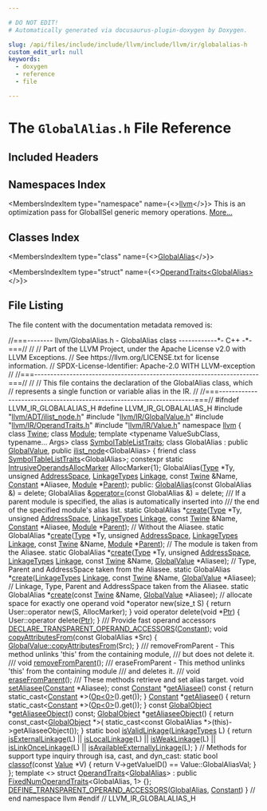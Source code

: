 ```yaml
---

# DO NOT EDIT!
# Automatically generated via docusaurus-plugin-doxygen by Doxygen.

slug: /api/files/include/include/llvm/include/llvm/ir/globalalias-h
custom_edit_url: null
keywords:
  - doxygen
  - reference
  - file

---
```





# The `GlobalAlias.h` File Reference

<DoxygenPage pluginConfig={pluginConfig}>



## Included Headers

<IncludesList>
<IncludesListItem
  filePath="llvm/ADT/ilist_node.h"
  permalink="/docs/api/files/include/include/llvm/include/llvm/adt/ilist-node-h"
  isLocal="true" />
<IncludesListItem
  filePath="llvm/IR/GlobalValue.h"
  permalink="/docs/api/files/include/include/llvm/include/llvm/ir/globalvalue-h"
  isLocal="true" />
<IncludesListItem
  filePath="llvm/IR/OperandTraits.h"
  permalink="/docs/api/files/include/include/llvm/include/llvm/ir/operandtraits-h"
  isLocal="true" />
<IncludesListItem
  filePath="llvm/IR/Value.h"
  permalink="/docs/api/files/include/include/llvm/include/llvm/ir/value-h"
  isLocal="true" />
</IncludesList>

## Namespaces Index

<MembersIndex>

<MembersIndexItem
  type="namespace"
  name={<><a href="/docs/api/namespaces/llvm">llvm</a></>}>
This is an optimization pass for GlobalISel generic memory operations. <a href="/docs/api/namespaces/llvm/#details">More...</a>
</MembersIndexItem>

</MembersIndex>

## Classes Index

<MembersIndex>

<MembersIndexItem
  type="class"
  name={<><a href="/docs/api/classes/llvm/globalalias">GlobalAlias</a></>}>
</MembersIndexItem>

<MembersIndexItem
  type="struct"
  name={<><a href="/docs/api/structs/llvm/operandtraits-a6c142e65d967fcba3f6d5f738b2e9bb">OperandTraits&lt;GlobalAlias&gt;</a></>}>
</MembersIndexItem>

</MembersIndex>


## File Listing

The file content with the documentation metadata removed is:

<ProgramListing>

<Link id="l00001" /><CodeLine lineNumber="1" lineLink="/docs/api/classes/llvm/globalalias/#a1989fb0fd1aa69b4142d1e911b92ba50"><Highlight kind="comment">//===-------- llvm/GlobalAlias.h - GlobalAlias class ------------&#42;- C++ -&#42;-===//</Highlight><Highlight kind="normal"></Highlight></CodeLine>
<Link id="l00002" /><CodeLine lineNumber="2"><Highlight kind="normal"></Highlight><Highlight kind="comment">//</Highlight><Highlight kind="normal"></Highlight></CodeLine>
<Link id="l00003" /><CodeLine lineNumber="3"><Highlight kind="normal"></Highlight><Highlight kind="comment">// Part of the LLVM Project, under the Apache License v2.0 with LLVM Exceptions.</Highlight><Highlight kind="normal"></Highlight></CodeLine>
<Link id="l00004" /><CodeLine lineNumber="4"><Highlight kind="normal"></Highlight><Highlight kind="comment">// See https://llvm.org/LICENSE.txt for license information.</Highlight><Highlight kind="normal"></Highlight></CodeLine>
<Link id="l00005" /><CodeLine lineNumber="5"><Highlight kind="normal"></Highlight><Highlight kind="comment">// SPDX-License-Identifier: Apache-2.0 WITH LLVM-exception</Highlight><Highlight kind="normal"></Highlight></CodeLine>
<Link id="l00006" /><CodeLine lineNumber="6"><Highlight kind="normal"></Highlight><Highlight kind="comment">//</Highlight><Highlight kind="normal"></Highlight></CodeLine>
<Link id="l00007" /><CodeLine lineNumber="7"><Highlight kind="normal"></Highlight><Highlight kind="comment">//===----------------------------------------------------------------------===//</Highlight><Highlight kind="normal"></Highlight></CodeLine>
<Link id="l00008" /><CodeLine lineNumber="8"><Highlight kind="normal"></Highlight><Highlight kind="comment">//</Highlight><Highlight kind="normal"></Highlight></CodeLine>
<Link id="l00009" /><CodeLine lineNumber="9"><Highlight kind="normal"></Highlight><Highlight kind="comment">// This file contains the declaration of the GlobalAlias class, which</Highlight><Highlight kind="normal"></Highlight></CodeLine>
<Link id="l00010" /><CodeLine lineNumber="10"><Highlight kind="normal"></Highlight><Highlight kind="comment">// represents a single function or variable alias in the IR.</Highlight><Highlight kind="normal"></Highlight></CodeLine>
<Link id="l00011" /><CodeLine lineNumber="11"><Highlight kind="normal"></Highlight><Highlight kind="comment">//</Highlight><Highlight kind="normal"></Highlight></CodeLine>
<Link id="l00012" /><CodeLine lineNumber="12"><Highlight kind="normal"></Highlight><Highlight kind="comment">//===----------------------------------------------------------------------===//</Highlight><Highlight kind="normal"></Highlight></CodeLine>
<Link id="l00013" /><CodeLine lineNumber="13"><Highlight kind="normal"></Highlight></CodeLine>
<Link id="l00014" /><CodeLine lineNumber="14"><Highlight kind="normal"></Highlight><Highlight kind="preprocessor">#ifndef LLVM&#95;IR&#95;GLOBALALIAS&#95;H</Highlight><Highlight kind="normal"></Highlight></CodeLine>
<Link id="l00015" /><CodeLine lineNumber="15"><Highlight kind="normal"></Highlight><Highlight kind="preprocessor">#define LLVM&#95;IR&#95;GLOBALALIAS&#95;H</Highlight><Highlight kind="normal"></Highlight></CodeLine>
<Link id="l00016" /><CodeLine lineNumber="16"><Highlight kind="normal"></Highlight></CodeLine>
<Link id="l00017" /><CodeLine lineNumber="17"><Highlight kind="normal"></Highlight><Highlight kind="preprocessor">#include &quot;<a href="/docs/api/files/include/include/llvm/include/llvm/adt/ilist-node-h">llvm/ADT/ilist&#95;node.h</a>&quot;</Highlight><Highlight kind="normal"></Highlight></CodeLine>
<Link id="l00018" /><CodeLine lineNumber="18"><Highlight kind="normal"></Highlight><Highlight kind="preprocessor">#include &quot;<a href="/docs/api/files/include/include/llvm/include/llvm/ir/globalvalue-h">llvm/IR/GlobalValue.h</a>&quot;</Highlight><Highlight kind="normal"></Highlight></CodeLine>
<Link id="l00019" /><CodeLine lineNumber="19"><Highlight kind="normal"></Highlight><Highlight kind="preprocessor">#include &quot;<a href="/docs/api/files/include/include/llvm/include/llvm/ir/operandtraits-h">llvm/IR/OperandTraits.h</a>&quot;</Highlight><Highlight kind="normal"></Highlight></CodeLine>
<Link id="l00020" /><CodeLine lineNumber="20"><Highlight kind="normal"></Highlight><Highlight kind="preprocessor">#include &quot;<a href="/docs/api/files/include/include/llvm/include/llvm/ir/value-h">llvm/IR/Value.h</a>&quot;</Highlight><Highlight kind="normal"></Highlight></CodeLine>
<Link id="l00021" /><CodeLine lineNumber="21"><Highlight kind="normal"></Highlight></CodeLine>
<Link id="l00022" /><CodeLine lineNumber="22"><Highlight kind="normal"></Highlight><Highlight kind="keyword">namespace </Highlight><Highlight kind="normal"><a href="/docs/api/namespaces/llvm">llvm</a> &#123;</Highlight></CodeLine>
<Link id="l00023" /><CodeLine lineNumber="23"><Highlight kind="normal"></Highlight></CodeLine>
<Link id="l00024" /><CodeLine lineNumber="24"><Highlight kind="normal"></Highlight><Highlight kind="keyword">class </Highlight><Highlight kind="normal"><a href="/docs/api/classes/llvm/twine">Twine</a>;</Highlight></CodeLine>
<Link id="l00025" /><CodeLine lineNumber="25"><Highlight kind="normal"></Highlight><Highlight kind="keyword">class </Highlight><Highlight kind="normal"><a href="/docs/api/classes/llvm/module">Module</a>;</Highlight></CodeLine>
<Link id="l00026" /><CodeLine lineNumber="26"><Highlight kind="normal"></Highlight><Highlight kind="keyword">template</Highlight><Highlight kind="normal"> &lt;</Highlight><Highlight kind="keyword">typename</Highlight><Highlight kind="normal"> ValueSubClass, </Highlight><Highlight kind="keyword">typename</Highlight><Highlight kind="normal">... Args&gt; </Highlight><Highlight kind="keyword">class </Highlight><Highlight kind="normal"><a href="/docs/api/classes/llvm/symboltablelisttraits">SymbolTableListTraits</a>;</Highlight></CodeLine>
<Link id="l00027" /><CodeLine lineNumber="27"><Highlight kind="normal"></Highlight></CodeLine>
<Link id="l00028" /><CodeLine lineNumber="28" lineLink="/docs/api/classes/llvm/globalalias"><Highlight kind="normal"></Highlight><Highlight kind="keyword">class </Highlight><Highlight kind="normal">GlobalAlias : </Highlight><Highlight kind="keyword">public</Highlight><Highlight kind="normal"> <a href="/docs/api/classes/llvm/globalvalue/#af38a8629ae32606b01eacbbd667d831c">GlobalValue</a>, </Highlight><Highlight kind="keyword">public</Highlight><Highlight kind="normal"> <a href="/docs/api/classes/llvm/ilist-node">ilist&#95;node</a>&lt;GlobalAlias&gt; &#123;</Highlight></CodeLine>
<Link id="l00029" /><CodeLine lineNumber="29"><Highlight kind="normal">  </Highlight><Highlight kind="keyword">friend</Highlight><Highlight kind="normal"> </Highlight><Highlight kind="keyword">class </Highlight><Highlight kind="normal"><a href="/docs/api/classes/llvm/symboltablelisttraits">SymbolTableListTraits</a>&lt;GlobalAlias&gt;;</Highlight></CodeLine>
<Link id="l00030" /><CodeLine lineNumber="30"><Highlight kind="normal"></Highlight></CodeLine>
<Link id="l00031" /><CodeLine lineNumber="31"><Highlight kind="normal">  </Highlight><Highlight kind="keyword">constexpr</Highlight><Highlight kind="normal"> </Highlight><Highlight kind="keyword">static</Highlight><Highlight kind="normal"> <a href="/docs/api/structs/llvm/user/intrusiveoperandsallocmarker">IntrusiveOperandsAllocMarker</a> AllocMarker&#123;1&#125;;</Highlight></CodeLine>
<Link id="l00032" /><CodeLine lineNumber="32"><Highlight kind="normal"></Highlight></CodeLine>
<Link id="l00033" /><CodeLine lineNumber="33"><Highlight kind="normal">  GlobalAlias(<a href="/docs/api/classes/llvm/type">Type</a> &#42;Ty, </Highlight><Highlight kind="keywordtype">unsigned</Highlight><Highlight kind="normal"> <a href="/docs/api/namespaces/llvm/nvptxas/#ad7d00b71af84502be65ae2de3f8d91dc">AddressSpace</a>, <a href="/docs/api/classes/llvm/globalvalue/#aedfa75f0c85c4aa85b257f066fbea57c">LinkageTypes</a> <a href="/docs/api/classes/llvm/globalvalue/#ad61abcbd08169ff119e819ef0482744d">Linkage</a>,</Highlight></CodeLine>
<Link id="l00034" /><CodeLine lineNumber="34"><Highlight kind="normal">              </Highlight><Highlight kind="keyword">const</Highlight><Highlight kind="normal"> <a href="/docs/api/classes/llvm/twine">Twine</a> &amp;Name, <a href="/docs/api/classes/llvm/globalvalue/#a5bd16c2fbe755cda66b18d56761038ea">Constant</a> &#42;Aliasee, <a href="/docs/api/classes/llvm/module">Module</a> &#42;<a href="/docs/api/classes/llvm/globalvalue/#acb71c8012dfaa189618d2cdafb58b4b0">Parent</a>);</Highlight></CodeLine>
<Link id="l00035" /><CodeLine lineNumber="35"><Highlight kind="normal"></Highlight></CodeLine>
<Link id="l00036" /><CodeLine lineNumber="36"><Highlight kind="normal"></Highlight><Highlight kind="keyword">public</Highlight><Highlight kind="normal">:</Highlight></CodeLine>
<Link id="l00037" /><CodeLine lineNumber="37" lineLink="/docs/api/classes/llvm/globalalias/#a9f70809a4765edc206f1b0f2be117949"><Highlight kind="normal">  <a href="/docs/api/classes/llvm/globalalias/#a9f70809a4765edc206f1b0f2be117949">GlobalAlias</a>(</Highlight><Highlight kind="keyword">const</Highlight><Highlight kind="normal"> GlobalAlias &amp;) = </Highlight><Highlight kind="keyword">delete</Highlight><Highlight kind="normal">;</Highlight></CodeLine>
<Link id="l00038" /><CodeLine lineNumber="38" lineLink="/docs/api/classes/llvm/globalalias/#a4b5d91825bd05a14280768680626e294"><Highlight kind="normal">  GlobalAlias &amp;<a href="/docs/api/classes/llvm/globalalias/#a4b5d91825bd05a14280768680626e294">operator=</a>(</Highlight><Highlight kind="keyword">const</Highlight><Highlight kind="normal"> GlobalAlias &amp;) = </Highlight><Highlight kind="keyword">delete</Highlight><Highlight kind="normal">;</Highlight></CodeLine>
<Link id="l00039" /><CodeLine lineNumber="39"><Highlight kind="normal"></Highlight><Highlight kind="comment"></Highlight></CodeLine>
<Link id="l00040" /><CodeLine lineNumber="40"><Highlight kind="comment">  /// If a parent module is specified, the alias is automatically inserted into</Highlight></CodeLine>
<Link id="l00041" /><CodeLine lineNumber="41"><Highlight kind="comment">  /// the end of the specified module&#39;s alias list.</Highlight><Highlight kind="normal"></Highlight></CodeLine>
<Link id="l00042" /><CodeLine lineNumber="42"><Highlight kind="normal">  </Highlight><Highlight kind="keyword">static</Highlight><Highlight kind="normal"> GlobalAlias &#42;<a href="/docs/api/classes/llvm/globalalias/#a8a638534b520f72ab7f2c886da739a6c">create</a>(<a href="/docs/api/classes/llvm/type">Type</a> &#42;Ty, </Highlight><Highlight kind="keywordtype">unsigned</Highlight><Highlight kind="normal"> <a href="/docs/api/namespaces/llvm/nvptxas/#ad7d00b71af84502be65ae2de3f8d91dc">AddressSpace</a>,</Highlight></CodeLine>
<Link id="l00043" /><CodeLine lineNumber="43"><Highlight kind="normal">                             <a href="/docs/api/classes/llvm/globalvalue/#aedfa75f0c85c4aa85b257f066fbea57c">LinkageTypes</a> <a href="/docs/api/classes/llvm/globalvalue/#ad61abcbd08169ff119e819ef0482744d">Linkage</a>, </Highlight><Highlight kind="keyword">const</Highlight><Highlight kind="normal"> <a href="/docs/api/classes/llvm/twine">Twine</a> &amp;Name,</Highlight></CodeLine>
<Link id="l00044" /><CodeLine lineNumber="44"><Highlight kind="normal">                             <a href="/docs/api/classes/llvm/globalvalue/#a5bd16c2fbe755cda66b18d56761038ea">Constant</a> &#42;Aliasee, <a href="/docs/api/classes/llvm/module">Module</a> &#42;<a href="/docs/api/classes/llvm/globalvalue/#acb71c8012dfaa189618d2cdafb58b4b0">Parent</a>);</Highlight></CodeLine>
<Link id="l00045" /><CodeLine lineNumber="45"><Highlight kind="normal"></Highlight></CodeLine>
<Link id="l00046" /><CodeLine lineNumber="46"><Highlight kind="normal">  </Highlight><Highlight kind="comment">// Without the Aliasee.</Highlight><Highlight kind="normal"></Highlight></CodeLine>
<Link id="l00047" /><CodeLine lineNumber="47"><Highlight kind="normal">  </Highlight><Highlight kind="keyword">static</Highlight><Highlight kind="normal"> GlobalAlias &#42;<a href="/docs/api/classes/llvm/globalalias/#a8a638534b520f72ab7f2c886da739a6c">create</a>(<a href="/docs/api/classes/llvm/type">Type</a> &#42;Ty, </Highlight><Highlight kind="keywordtype">unsigned</Highlight><Highlight kind="normal"> <a href="/docs/api/namespaces/llvm/nvptxas/#ad7d00b71af84502be65ae2de3f8d91dc">AddressSpace</a>,</Highlight></CodeLine>
<Link id="l00048" /><CodeLine lineNumber="48"><Highlight kind="normal">                             <a href="/docs/api/classes/llvm/globalvalue/#aedfa75f0c85c4aa85b257f066fbea57c">LinkageTypes</a> <a href="/docs/api/classes/llvm/globalvalue/#ad61abcbd08169ff119e819ef0482744d">Linkage</a>, </Highlight><Highlight kind="keyword">const</Highlight><Highlight kind="normal"> <a href="/docs/api/classes/llvm/twine">Twine</a> &amp;Name,</Highlight></CodeLine>
<Link id="l00049" /><CodeLine lineNumber="49"><Highlight kind="normal">                             <a href="/docs/api/classes/llvm/module">Module</a> &#42;<a href="/docs/api/classes/llvm/globalvalue/#acb71c8012dfaa189618d2cdafb58b4b0">Parent</a>);</Highlight></CodeLine>
<Link id="l00050" /><CodeLine lineNumber="50"><Highlight kind="normal"></Highlight></CodeLine>
<Link id="l00051" /><CodeLine lineNumber="51"><Highlight kind="normal">  </Highlight><Highlight kind="comment">// The module is taken from the Aliasee.</Highlight><Highlight kind="normal"></Highlight></CodeLine>
<Link id="l00052" /><CodeLine lineNumber="52"><Highlight kind="normal">  </Highlight><Highlight kind="keyword">static</Highlight><Highlight kind="normal"> GlobalAlias &#42;<a href="/docs/api/classes/llvm/globalalias/#a8a638534b520f72ab7f2c886da739a6c">create</a>(<a href="/docs/api/classes/llvm/type">Type</a> &#42;Ty, </Highlight><Highlight kind="keywordtype">unsigned</Highlight><Highlight kind="normal"> <a href="/docs/api/namespaces/llvm/nvptxas/#ad7d00b71af84502be65ae2de3f8d91dc">AddressSpace</a>,</Highlight></CodeLine>
<Link id="l00053" /><CodeLine lineNumber="53"><Highlight kind="normal">                             <a href="/docs/api/classes/llvm/globalvalue/#aedfa75f0c85c4aa85b257f066fbea57c">LinkageTypes</a> <a href="/docs/api/classes/llvm/globalvalue/#ad61abcbd08169ff119e819ef0482744d">Linkage</a>, </Highlight><Highlight kind="keyword">const</Highlight><Highlight kind="normal"> <a href="/docs/api/classes/llvm/twine">Twine</a> &amp;Name,</Highlight></CodeLine>
<Link id="l00054" /><CodeLine lineNumber="54"><Highlight kind="normal">                             <a href="/docs/api/classes/llvm/globalvalue/#af38a8629ae32606b01eacbbd667d831c">GlobalValue</a> &#42;Aliasee);</Highlight></CodeLine>
<Link id="l00055" /><CodeLine lineNumber="55"><Highlight kind="normal"></Highlight></CodeLine>
<Link id="l00056" /><CodeLine lineNumber="56"><Highlight kind="normal">  </Highlight><Highlight kind="comment">// Type, Parent and AddressSpace taken from the Aliasee.</Highlight><Highlight kind="normal"></Highlight></CodeLine>
<Link id="l00057" /><CodeLine lineNumber="57"><Highlight kind="normal">  </Highlight><Highlight kind="keyword">static</Highlight><Highlight kind="normal"> GlobalAlias &#42;<a href="/docs/api/classes/llvm/globalalias/#a8a638534b520f72ab7f2c886da739a6c">create</a>(<a href="/docs/api/classes/llvm/globalvalue/#aedfa75f0c85c4aa85b257f066fbea57c">LinkageTypes</a> <a href="/docs/api/classes/llvm/globalvalue/#ad61abcbd08169ff119e819ef0482744d">Linkage</a>, </Highlight><Highlight kind="keyword">const</Highlight><Highlight kind="normal"> <a href="/docs/api/classes/llvm/twine">Twine</a> &amp;Name,</Highlight></CodeLine>
<Link id="l00058" /><CodeLine lineNumber="58"><Highlight kind="normal">                             <a href="/docs/api/classes/llvm/globalvalue/#af38a8629ae32606b01eacbbd667d831c">GlobalValue</a> &#42;Aliasee);</Highlight></CodeLine>
<Link id="l00059" /><CodeLine lineNumber="59"><Highlight kind="normal"></Highlight></CodeLine>
<Link id="l00060" /><CodeLine lineNumber="60"><Highlight kind="normal">  </Highlight><Highlight kind="comment">// Linkage, Type, Parent and AddressSpace taken from the Aliasee.</Highlight><Highlight kind="normal"></Highlight></CodeLine>
<Link id="l00061" /><CodeLine lineNumber="61"><Highlight kind="normal">  </Highlight><Highlight kind="keyword">static</Highlight><Highlight kind="normal"> GlobalAlias &#42;<a href="/docs/api/classes/llvm/globalalias/#a8a638534b520f72ab7f2c886da739a6c">create</a>(</Highlight><Highlight kind="keyword">const</Highlight><Highlight kind="normal"> <a href="/docs/api/classes/llvm/twine">Twine</a> &amp;Name, <a href="/docs/api/classes/llvm/globalvalue/#af38a8629ae32606b01eacbbd667d831c">GlobalValue</a> &#42;Aliasee);</Highlight></CodeLine>
<Link id="l00062" /><CodeLine lineNumber="62"><Highlight kind="normal"></Highlight></CodeLine>
<Link id="l00063" /><CodeLine lineNumber="63"><Highlight kind="normal">  </Highlight><Highlight kind="comment">// allocate space for exactly one operand</Highlight><Highlight kind="normal"></Highlight></CodeLine>
<Link id="l00064" /><CodeLine lineNumber="64" lineLink="/docs/api/classes/llvm/globalalias/#ab140130ab000324601c8af55931bd26e"><Highlight kind="normal">  </Highlight><Highlight kind="keywordtype">void</Highlight><Highlight kind="normal"> &#42;</Highlight><Highlight kind="keyword">operator</Highlight><Highlight kind="normal"> </Highlight><Highlight kind="keyword">new</Highlight><Highlight kind="normal">(</Highlight><Highlight kind="keywordtype">size&#95;t</Highlight><Highlight kind="normal"> S) &#123; </Highlight><Highlight kind="keywordflow">return</Highlight><Highlight kind="normal"> User::operator </Highlight><Highlight kind="keyword">new</Highlight><Highlight kind="normal">(S, AllocMarker); &#125;</Highlight></CodeLine>
<Link id="l00065" /><CodeLine lineNumber="65" lineLink="/docs/api/classes/llvm/globalalias/#a4d87bf0fdece33f14f7ef6754bf6feb0"><Highlight kind="normal">  </Highlight><Highlight kind="keywordtype">void</Highlight><Highlight kind="normal"> </Highlight><Highlight kind="keyword">operator</Highlight><Highlight kind="normal"> </Highlight><Highlight kind="keyword">delete</Highlight><Highlight kind="normal">(</Highlight><Highlight kind="keywordtype">void</Highlight><Highlight kind="normal"> &#42;<a href="/docs/api/files/lib/lib/analysis/targetlibraryinfo-cpp/#aca185e6d0e9f423dbb24440206454872a11dbf501abf829b3ab7049c2d3a8a053">Ptr</a>) &#123; User::operator </Highlight><Highlight kind="keyword">delete</Highlight><Highlight kind="normal">(<a href="/docs/api/files/lib/lib/analysis/targetlibraryinfo-cpp/#aca185e6d0e9f423dbb24440206454872a11dbf501abf829b3ab7049c2d3a8a053">Ptr</a>); &#125;</Highlight></CodeLine>
<Link id="l00066" /><CodeLine lineNumber="66"><Highlight kind="normal"></Highlight><Highlight kind="comment"></Highlight></CodeLine>
<Link id="l00067" /><CodeLine lineNumber="67"><Highlight kind="comment">  /// Provide fast operand accessors</Highlight><Highlight kind="normal"></Highlight></CodeLine>
<Link id="l00068" /><CodeLine lineNumber="68" lineLink="/docs/api/classes/llvm/globalalias/#a4e6d4520d4b49c5d66c42219f06f5d9d"><Highlight kind="normal">  <a href="/docs/api/classes/llvm/globalalias/#a4e6d4520d4b49c5d66c42219f06f5d9d">DECLARE&#95;TRANSPARENT&#95;OPERAND&#95;ACCESSORS</a>(<a href="/docs/api/classes/llvm/globalvalue/#a5bd16c2fbe755cda66b18d56761038ea">Constant</a>);</Highlight></CodeLine>
<Link id="l00069" /><CodeLine lineNumber="69"><Highlight kind="normal"></Highlight></CodeLine>
<Link id="l00070" /><CodeLine lineNumber="70" lineLink="/docs/api/classes/llvm/globalalias/#ae7c767109f051b172dd61a1c18735749"><Highlight kind="normal">  </Highlight><Highlight kind="keywordtype">void</Highlight><Highlight kind="normal"> <a href="/docs/api/classes/llvm/globalalias/#ae7c767109f051b172dd61a1c18735749">copyAttributesFrom</a>(</Highlight><Highlight kind="keyword">const</Highlight><Highlight kind="normal"> GlobalAlias &#42;Src) &#123;</Highlight></CodeLine>
<Link id="l00071" /><CodeLine lineNumber="71"><Highlight kind="normal">    <a href="/docs/api/classes/llvm/globalvalue/#a96c9558e69f588728273b57eb5a1fe73">GlobalValue::copyAttributesFrom</a>(Src);</Highlight></CodeLine>
<Link id="l00072" /><CodeLine lineNumber="72"><Highlight kind="normal">  &#125;</Highlight></CodeLine>
<Link id="l00073" /><CodeLine lineNumber="73"><Highlight kind="normal"></Highlight><Highlight kind="comment"></Highlight></CodeLine>
<Link id="l00074" /><CodeLine lineNumber="74"><Highlight kind="comment">  /// removeFromParent - This method unlinks &#39;this&#39; from the containing module,</Highlight></CodeLine>
<Link id="l00075" /><CodeLine lineNumber="75"><Highlight kind="comment">  /// but does not delete it.</Highlight></CodeLine>
<Link id="l00076" /><CodeLine lineNumber="76"><Highlight kind="comment">  ///</Highlight><Highlight kind="normal"></Highlight></CodeLine>
<Link id="l00077" /><CodeLine lineNumber="77"><Highlight kind="normal">  </Highlight><Highlight kind="keywordtype">void</Highlight><Highlight kind="normal"> <a href="/docs/api/classes/llvm/globalalias/#aa4afd53102b414c23761c32f33b6cd08">removeFromParent</a>();</Highlight></CodeLine>
<Link id="l00078" /><CodeLine lineNumber="78"><Highlight kind="normal"></Highlight><Highlight kind="comment"></Highlight></CodeLine>
<Link id="l00079" /><CodeLine lineNumber="79"><Highlight kind="comment">  /// eraseFromParent - This method unlinks &#39;this&#39; from the containing module</Highlight></CodeLine>
<Link id="l00080" /><CodeLine lineNumber="80"><Highlight kind="comment">  /// and deletes it.</Highlight></CodeLine>
<Link id="l00081" /><CodeLine lineNumber="81"><Highlight kind="comment">  ///</Highlight><Highlight kind="normal"></Highlight></CodeLine>
<Link id="l00082" /><CodeLine lineNumber="82"><Highlight kind="normal">  </Highlight><Highlight kind="keywordtype">void</Highlight><Highlight kind="normal"> <a href="/docs/api/classes/llvm/globalalias/#a09b07d472515f1d307c0e8229f6856fb">eraseFromParent</a>();</Highlight></CodeLine>
<Link id="l00083" /><CodeLine lineNumber="83"><Highlight kind="normal"></Highlight><Highlight kind="comment"></Highlight></CodeLine>
<Link id="l00084" /><CodeLine lineNumber="84"><Highlight kind="comment">  /// These methods retrieve and set alias target.</Highlight><Highlight kind="normal"></Highlight></CodeLine>
<Link id="l00085" /><CodeLine lineNumber="85"><Highlight kind="normal">  </Highlight><Highlight kind="keywordtype">void</Highlight><Highlight kind="normal"> <a href="/docs/api/classes/llvm/globalalias/#a629a9b41f0b6dfa91f5b0a7ac34f2d1a">setAliasee</a>(<a href="/docs/api/classes/llvm/constant">Constant</a> &#42;Aliasee);</Highlight></CodeLine>
<Link id="l00086" /><CodeLine lineNumber="86" lineLink="/docs/api/classes/llvm/globalalias/#a7666cc7bd9294c7ae9992c41c591e08b"><Highlight kind="normal">  </Highlight><Highlight kind="keyword">const</Highlight><Highlight kind="normal"> <a href="/docs/api/classes/llvm/globalvalue/#a5bd16c2fbe755cda66b18d56761038ea">Constant</a> &#42;<a href="/docs/api/classes/llvm/globalalias/#a7666cc7bd9294c7ae9992c41c591e08b">getAliasee</a>()</Highlight><Highlight kind="keyword"> const </Highlight><Highlight kind="normal">&#123;</Highlight></CodeLine>
<Link id="l00087" /><CodeLine lineNumber="87"><Highlight kind="normal">    </Highlight><Highlight kind="keywordflow">return</Highlight><Highlight kind="normal"> </Highlight><Highlight kind="keyword">static&#95;cast&lt;</Highlight><Highlight kind="normal"><a href="/docs/api/classes/llvm/globalvalue/#a5bd16c2fbe755cda66b18d56761038ea">Constant</a> &#42;</Highlight><Highlight kind="keyword">&gt;</Highlight><Highlight kind="normal">(<a href="/docs/api/namespaces/llvm/#ab471937b9a227e70c7fe8bd9604014d6">Op&lt;0&gt;</a>().get());</Highlight></CodeLine>
<Link id="l00088" /><CodeLine lineNumber="88"><Highlight kind="normal">  &#125;</Highlight></CodeLine>
<Link id="l00089" /><CodeLine lineNumber="89" lineLink="/docs/api/classes/llvm/globalalias/#a6313d8c02c396afb981e61ef25088ff2"><Highlight kind="normal">  <a href="/docs/api/classes/llvm/globalvalue/#a5bd16c2fbe755cda66b18d56761038ea">Constant</a> &#42;<a href="/docs/api/classes/llvm/globalalias/#a6313d8c02c396afb981e61ef25088ff2">getAliasee</a>() &#123; </Highlight><Highlight kind="keywordflow">return</Highlight><Highlight kind="normal"> </Highlight><Highlight kind="keyword">static&#95;cast&lt;</Highlight><Highlight kind="normal"><a href="/docs/api/classes/llvm/globalvalue/#a5bd16c2fbe755cda66b18d56761038ea">Constant</a> &#42;</Highlight><Highlight kind="keyword">&gt;</Highlight><Highlight kind="normal">(<a href="/docs/api/namespaces/llvm/#ab471937b9a227e70c7fe8bd9604014d6">Op&lt;0&gt;</a>().get()); &#125;</Highlight></CodeLine>
<Link id="l00090" /><CodeLine lineNumber="90"><Highlight kind="normal"></Highlight></CodeLine>
<Link id="l00091" /><CodeLine lineNumber="91"><Highlight kind="normal">  </Highlight><Highlight kind="keyword">const</Highlight><Highlight kind="normal"> <a href="/docs/api/classes/llvm/globalobject">GlobalObject</a> &#42;<a href="/docs/api/classes/llvm/globalalias/#a311a097af4f0f77da22ac7acddc496f5">getAliaseeObject</a>() </Highlight><Highlight kind="keyword">const</Highlight><Highlight kind="normal">;</Highlight></CodeLine>
<Link id="l00092" /><CodeLine lineNumber="92" lineLink="/docs/api/classes/llvm/globalalias/#ab9a6b2e3a9031fd10478e37b630b4304"><Highlight kind="normal">  <a href="/docs/api/classes/llvm/globalobject">GlobalObject</a> &#42;<a href="/docs/api/classes/llvm/globalalias/#ab9a6b2e3a9031fd10478e37b630b4304">getAliaseeObject</a>() &#123;</Highlight></CodeLine>
<Link id="l00093" /><CodeLine lineNumber="93"><Highlight kind="normal">    </Highlight><Highlight kind="keywordflow">return</Highlight><Highlight kind="normal"> </Highlight><Highlight kind="keyword">const&#95;cast&lt;</Highlight><Highlight kind="normal"><a href="/docs/api/classes/llvm/globalobject">GlobalObject</a> &#42;</Highlight><Highlight kind="keyword">&gt;</Highlight><Highlight kind="normal">(</Highlight></CodeLine>
<Link id="l00094" /><CodeLine lineNumber="94"><Highlight kind="normal">        </Highlight><Highlight kind="keyword">static&#95;cast&lt;</Highlight><Highlight kind="keyword">const </Highlight><Highlight kind="normal">GlobalAlias &#42;</Highlight><Highlight kind="keyword">&gt;</Highlight><Highlight kind="normal">(</Highlight><Highlight kind="keyword">this</Highlight><Highlight kind="normal">)-&gt;getAliaseeObject());</Highlight></CodeLine>
<Link id="l00095" /><CodeLine lineNumber="95"><Highlight kind="normal">  &#125;</Highlight></CodeLine>
<Link id="l00096" /><CodeLine lineNumber="96"><Highlight kind="normal"></Highlight></CodeLine>
<Link id="l00097" /><CodeLine lineNumber="97" lineLink="/docs/api/classes/llvm/globalalias/#a0dc1071ac8fdde2dc10ba6c7700598f4"><Highlight kind="normal">  </Highlight><Highlight kind="keyword">static</Highlight><Highlight kind="normal"> </Highlight><Highlight kind="keywordtype">bool</Highlight><Highlight kind="normal"> <a href="/docs/api/classes/llvm/globalalias/#a0dc1071ac8fdde2dc10ba6c7700598f4">isValidLinkage</a>(<a href="/docs/api/classes/llvm/globalvalue/#aedfa75f0c85c4aa85b257f066fbea57c">LinkageTypes</a> L) &#123;</Highlight></CodeLine>
<Link id="l00098" /><CodeLine lineNumber="98"><Highlight kind="normal">    </Highlight><Highlight kind="keywordflow">return</Highlight><Highlight kind="normal"> <a href="/docs/api/classes/llvm/globalvalue/#a89a664b58385307fbb24c02e141d864b">isExternalLinkage</a>(L) || <a href="/docs/api/classes/llvm/globalvalue/#a308b65a044b4f53e31a2026a81c991d2">isLocalLinkage</a>(L) || <a href="/docs/api/classes/llvm/globalvalue/#ad48190a47d8af6ce16465cda531725a9">isWeakLinkage</a>(L) ||</Highlight></CodeLine>
<Link id="l00099" /><CodeLine lineNumber="99"><Highlight kind="normal">           <a href="/docs/api/classes/llvm/globalvalue/#a4f4d5111c78b4b976e362d12f01ad782">isLinkOnceLinkage</a>(L) || <a href="/docs/api/classes/llvm/globalvalue/#a578061260691a59a9e7b0455fd68359c">isAvailableExternallyLinkage</a>(L);</Highlight></CodeLine>
<Link id="l00100" /><CodeLine lineNumber="100"><Highlight kind="normal">  &#125;</Highlight></CodeLine>
<Link id="l00101" /><CodeLine lineNumber="101"><Highlight kind="normal"></Highlight></CodeLine>
<Link id="l00102" /><CodeLine lineNumber="102"><Highlight kind="normal">  </Highlight><Highlight kind="comment">// Methods for support type inquiry through isa, cast, and dyn&#95;cast:</Highlight><Highlight kind="normal"></Highlight></CodeLine>
<Link id="l00103" /><CodeLine lineNumber="103" lineLink="/docs/api/classes/llvm/globalalias/#a880feb280a26a7ee3156dd427fa12502"><Highlight kind="normal">  </Highlight><Highlight kind="keyword">static</Highlight><Highlight kind="normal"> </Highlight><Highlight kind="keywordtype">bool</Highlight><Highlight kind="normal"> <a href="/docs/api/classes/llvm/globalalias/#a880feb280a26a7ee3156dd427fa12502">classof</a>(</Highlight><Highlight kind="keyword">const</Highlight><Highlight kind="normal"> <a href="/docs/api/classes/llvm/value">Value</a> &#42;V) &#123;</Highlight></CodeLine>
<Link id="l00104" /><CodeLine lineNumber="104"><Highlight kind="normal">    </Highlight><Highlight kind="keywordflow">return</Highlight><Highlight kind="normal"> V-&gt;getValueID() == Value::GlobalAliasVal;</Highlight></CodeLine>
<Link id="l00105" /><CodeLine lineNumber="105"><Highlight kind="normal">  &#125;</Highlight></CodeLine>
<Link id="l00106" /><CodeLine lineNumber="106"><Highlight kind="normal">&#125;;</Highlight></CodeLine>
<Link id="l00107" /><CodeLine lineNumber="107"><Highlight kind="normal"></Highlight></CodeLine>
<Link id="l00108" /><CodeLine lineNumber="108"><Highlight kind="normal"></Highlight><Highlight kind="keyword">template</Highlight><Highlight kind="normal"> &lt;&gt;</Highlight></CodeLine>
<Link id="l00109" /><CodeLine lineNumber="109" lineLink="/docs/api/structs/llvm/operandtraits-a6c142e65d967fcba3f6d5f738b2e9bb"><Highlight kind="normal"></Highlight><Highlight kind="keyword">struct </Highlight><Highlight kind="normal"><a href="/docs/api/structs/llvm/operandtraits">OperandTraits</a>&lt;<a href="/docs/api/classes/llvm/globalalias">GlobalAlias</a>&gt;</Highlight></CodeLine>
<Link id="l00110" /><CodeLine lineNumber="110"><Highlight kind="normal">    : </Highlight><Highlight kind="keyword">public</Highlight><Highlight kind="normal"> <a href="/docs/api/structs/llvm/fixednumoperandtraits">FixedNumOperandTraits</a>&lt;GlobalAlias, 1&gt; &#123;&#125;;</Highlight></CodeLine>
<Link id="l00111" /><CodeLine lineNumber="111"><Highlight kind="normal"></Highlight></CodeLine>
<Link id="l00112" /><CodeLine lineNumber="112"><Highlight kind="normal"><a href="/docs/api/files/include/include/llvm/include/llvm/ir/operandtraits-h/#aa129f4e6dbe8f565433e366ad7b00ad3">DEFINE&#95;TRANSPARENT&#95;OPERAND&#95;ACCESSORS</a>(<a href="/docs/api/classes/llvm/globalalias">GlobalAlias</a>, <a href="/docs/api/classes/llvm/constant">Constant</a>)</Highlight></CodeLine>
<Link id="l00113" /><CodeLine lineNumber="113"><Highlight kind="normal"></Highlight></CodeLine>
<Link id="l00114" /><CodeLine lineNumber="114"><Highlight kind="normal">&#125; </Highlight><Highlight kind="comment">// end namespace llvm</Highlight><Highlight kind="normal"></Highlight></CodeLine>
<Link id="l00115" /><CodeLine lineNumber="115"><Highlight kind="normal"></Highlight></CodeLine>
<Link id="l00116" /><CodeLine lineNumber="116"><Highlight kind="normal"></Highlight><Highlight kind="preprocessor">#endif </Highlight><Highlight kind="comment">// LLVM&#95;IR&#95;GLOBALALIAS&#95;H</Highlight><Highlight kind="normal"></Highlight></CodeLine>

</ProgramListing>

</DoxygenPage>

